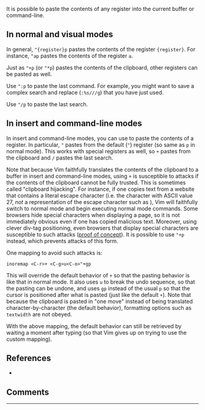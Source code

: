 {{TipImported
|id=1303
|previous=1302
|next=1304
|created=2006
|complexity=basic
|author=Mark Woodward
|version=5.7
|rating=15/11
|category1=
|category2=
}}

It is possible to paste the contents of any register into the current buffer or command-line.

==In normal and visual modes==

In general, <code>"{register}p</code> pastes the contents of the register <code>{register}</code>. For instance, <code>"ap</code> pastes the contents of the register <code>a</code>.

Just as <code>"+p</code> (or <code>"*p</code>) pastes the contents of the clipboard, other registers can be pasted as well.

Use <code>":p</code> to paste the last command. For example, you might want to save a complex search and replace (<code>:%s///g</code>) that you have just used.

Use <code>"/p</code> to paste the last search.

==In insert and command-line modes==

In insert and command-line modes, you can use <code><C-r></code> to paste the contents of a register. In particular, <code><C-r>"</code> pastes from the default (<code>"</code>) register (so same as <code>p</code> in normal mode). This works with special registers as well, so <code><C-r>+</code> pastes from the clipboard and <code><C-r>/</code> pastes the last search.

Note that because Vim faithfully translates the contents of the clipboard to a buffer in insert and command-line modes, using <code><C-r>+</code> is susceptible to attacks if the contents of the clipboard cannot be fully trusted. This is sometimes called "clipboard hijacking". For instance, if one copies text from a website that contains a literal escape character (i.e. the character with ASCII value 27, ''not'' a representation of the escape character such as <code><Esc></code>), Vim will faithfully switch to normal mode and begin executing normal mode commands. Some browsers hide special characters when displaying a page, so it is not immediately obvious even if one has copied malicious text. Moreover, using clever div-tag positioning, even browsers that display special characters are susceptible to such attacks ([http://thejh.net/misc/website-terminal-copy-paste proof of concept]). It is possible to use <code><C-o>"+p</code> instead, which prevents attacks of this form.

One mapping to avoid such attacks is:
<pre>
inoremap <C-r>+ <C-g>u<C-o>"+gp
</pre>

This will override the default behavior of <code><C-r>+</code> so that the pasting behavior is like that in normal mode. It also uses <code><C-g>u</code> to break the undo sequence, so that the pasting can be undone, and uses <code>gp</code> instead of the usual <code>p</code> so that the cursor is positioned after what is pasted (just like the default <code><C-r>+</code>). Note that because the clipboard is pasted in "one move" instead of being translated character-by-character (the default behavior), formatting options such as <code>textwidth</code> are not obeyed.

With the above mapping, the default behavior can still be retrieved by waiting a moment after typing <code><C-r></code> (so that Vim gives up on trying to use the custom mapping).

==References==
*{{help|c_CTRL-R}}

==Comments==

----

